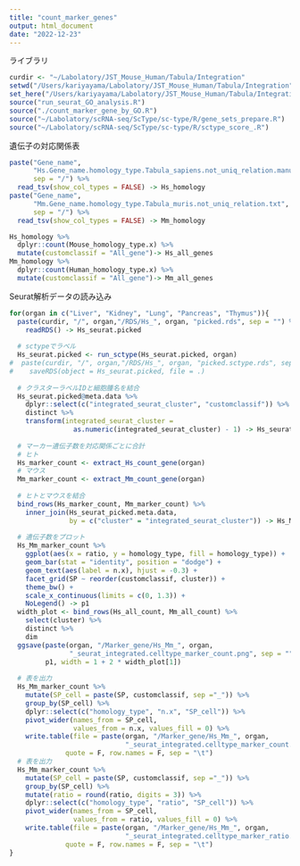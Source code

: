 ```yaml
---
title: "count_marker_genes"
output: html_document
date: "2022-12-23"
---
```

ライブラリ
```r
curdir <- "~/Labolatory/JST_Mouse_Human/Tabula/Integration"
setwd("/Users/kariyayama/Labolatory/JST_Mouse_Human/Tabula/Integration")
set_here("/Users/kariyayama/Labolatory/JST_Mouse_Human/Tabula/Integration")
source("run_seurat_GO_analysis.R")
source("./count_marker_gene_by_GO.R")
source("~/Labolatory/scRNA-seq/ScType/sc-type/R/gene_sets_prepare.R") 
source("~/Labolatory/scRNA-seq/ScType/sc-type/R/sctype_score_.R")
```

遺伝子の対応関係表
```r
paste("Gene_name", 
      "Hs.Gene_name.homology_type.Tabula_sapiens.not_uniq_relation.manual_curate.txt",
      sep = "/") %>%
  read_tsv(show_col_types = FALSE) -> Hs_homology
paste("Gene_name",
      "Mm.Gene_name.homology_type.Tabula_muris.not_uniq_relation.txt",
      sep = "/") %>%
  read_tsv(show_col_types = FALSE) -> Mm_homology

Hs_homology %>%
  dplyr::count(Mouse_homology_type.x) %>%
  mutate(customclassif = "All_gene")-> Hs_all_genes
Mm_homology %>%
  dplyr::count(Human_homology_type.x) %>%
  mutate(customclassif = "All_gene")-> Mm_all_genes
```

Seurat解析データの読み込み
```r
for(organ in c("Liver", "Kidney", "Lung", "Pancreas", "Thymus")){
  paste(curdir, "/", organ,"/RDS/Hs_", organ, "picked.rds", sep = "") %>%
    readRDS() -> Hs_seurat.picked
  
  # sctypeでラベル
  Hs_seurat.picked <- run_sctype(Hs_seurat.picked, organ)
#  paste(curdir, "/", organ,"/RDS/Hs_", organ, "picked.sctype.rds", sep = "") %>%
#    saveRDS(object = Hs_seurat.picked, file = .)
  
  # クラスターラベルIDと細胞腫名を結合
  Hs_seurat.picked@meta.data %>%
    dplyr::select(c("integrated_seurat_cluster", "customclassif")) %>%
    distinct %>%
    transform(integrated_seurat_cluster =
                as.numeric(integrated_seurat_cluster) - 1) -> Hs_seurat_picked.meta.data
  
  # マーカー遺伝子数を対応関係ごとに合計
  # ヒト
  Hs_marker_count <- extract_Hs_count_gene(organ)
  # マウス
  Mm_marker_count <- extract_Mm_count_gene(organ)
  
  # ヒトとマウスを結合
  bind_rows(Hs_marker_count, Mm_marker_count) %>% 
    inner_join(Hs_seurat_picked.meta.data,
               by = c("cluster" = "integrated_seurat_cluster")) -> Hs_Mm_marker_count
  
  # 遺伝子数をプロット
  Hs_Mm_marker_count %>%
    ggplot(aes(x = ratio, y = homology_type, fill = homology_type)) +
    geom_bar(stat = "identity", position = "dodge") +
    geom_text(aes(label = n.x), hjust = -0.3) +
    facet_grid(SP ~ reorder(customclassif, cluster)) +
    theme_bw() +
    scale_x_continuous(limits = c(0, 1.3)) +
    NoLegend() -> p1
  width_plot <- bind_rows(Hs_all_count, Mm_all_count) %>%
    select(cluster) %>%
    distinct %>%
    dim
  ggsave(paste(organ, "/Marker_gene/Hs_Mm_", organ,
               "_seurat_integrated.celltype_marker_count.png", sep = ""),
         p1, width = 1 + 2 * width_plot[1])
  
  # 表を出力
  Hs_Mm_marker_count %>%
    mutate(SP_cell = paste(SP, customclassif, sep ="_")) %>%
    group_by(SP_cell) %>%
    dplyr::select(c("homology_type", "n.x", "SP_cell")) %>%
    pivot_wider(names_from = SP_cell,
                values_from = n.x, values_fill = 0) %>%
    write.table(file = paste(organ, "/Marker_gene/Hs_Mm_", organ,
                             "_seurat_integrated.celltype_marker_count.tsv", sep = ""),
              quote = F, row.names = F, sep = "\t")
  # 表を出力
  Hs_Mm_marker_count %>%
    mutate(SP_cell = paste(SP, customclassif, sep ="_")) %>%
    group_by(SP_cell) %>%
    mutate(ratio = round(ratio, digits = 3)) %>%
    dplyr::select(c("homology_type", "ratio", "SP_cell")) %>%
    pivot_wider(names_from = SP_cell,
                values_from = ratio, values_fill = 0) %>%
    write.table(file = paste(organ, "/Marker_gene/Hs_Mm_", organ,
                             "_seurat_integrated.celltype_marker_ratio.tsv", sep = ""),
              quote = F, row.names = F, sep = "\t")
}
```

